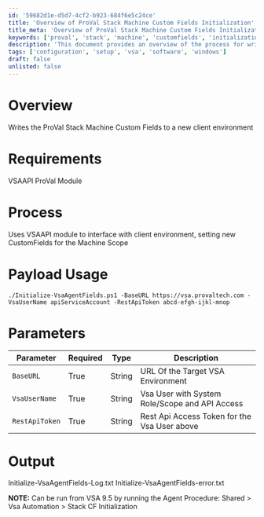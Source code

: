 ```yaml
---
id: '59682d1e-d5d7-4cf2-b923-684f6e5c24ce'
title: 'Overview of ProVal Stack Machine Custom Fields Initialization'
title_meta: 'Overview of ProVal Stack Machine Custom Fields Initialization'
keywords: ['proval', 'stack', 'machine', 'customfields', 'initialization']
description: 'This document provides an overview of the process for writing the ProVal Stack Machine Custom Fields to a new client environment using the VSAAPI ProVal Module. It outlines the requirements, process, payload usage, parameters, and expected output.'
tags: ['configuration', 'setup', 'vsa', 'software', 'windows']
draft: false
unlisted: false
---
```

# Overview
Writes the ProVal Stack Machine Custom Fields to a new client environment

# Requirements
VSAAPI ProVal Module

# Process
Uses VSAAPI module to interface with client environment, setting new CustomFields for the Machine Scope

# Payload Usage
```
./Initialize-VsaAgentFields.ps1 -BaseURL https://vsa.provaltech.com -VsaUserName apiServiceAccount -RestApiToken abcd-efgh-ijkl-mnop
```

# Parameters

| Parameter         | Required | Type   | Description                                       |
|-------------------|----------|--------|---------------------------------------------------|
| `BaseURL`        | True     | String | URL Of the Target VSA Environment                 |
| `VsaUserName`    | True     | String | Vsa User with System Role/Scope and API Access   |
| `RestApiToken`   | True     | String | Rest Api Access Token for the Vsa User above      |

# Output
Initialize-VsaAgentFields-Log.txt Initialize-VsaAgentFields-error.txt

**NOTE:** Can be run from VSA 9.5 by running the Agent Procedure: Shared > Vsa Automation > Stack CF Initialization












